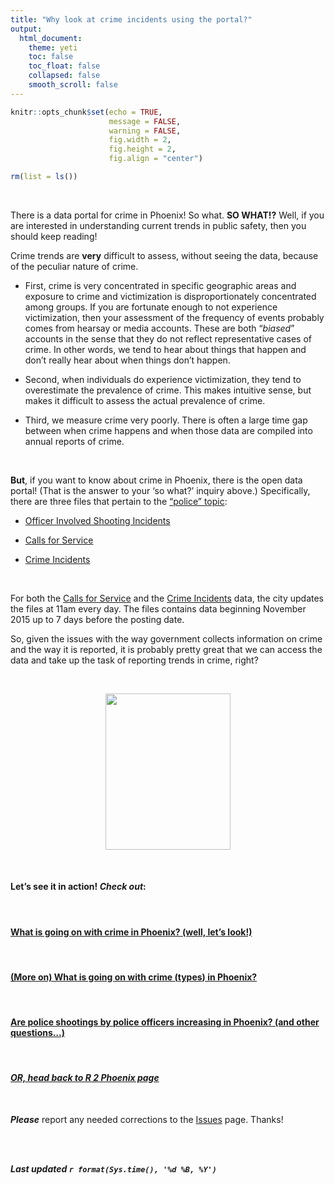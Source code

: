 ```yaml
---
title: "Why look at crime incidents using the portal?"
output: 
  html_document:
    theme: yeti
    toc: false
    toc_float: false
    collapsed: false
    smooth_scroll: false
---
```


```r

knitr::opts_chunk$set(echo = TRUE, 
                      message = FALSE, 
                      warning = FALSE, 
                      fig.width = 2, 
                      fig.height = 2,
                      fig.align = "center")

rm(list = ls())

```

<br>

There is a data portal for crime in Phoenix! So what. **SO WHAT!?** Well, if you are interested in understanding current trends in public safety, then you should keep reading!

Crime trends are **very** difficult to assess, without seeing the data, because of the peculiar nature of crime. 

  * First, crime is very concentrated in specific geographic areas and exposure to crime and victimization is disproportionately concentrated among groups. If you are fortunate enough to not experience victimization, then your assessment of the frequency of events probably comes from hearsay or media accounts. These are both "*biased*" accounts in the sense that they do not reflect representative cases of crime. In other words, we tend to hear about things that happen and don't really hear about when things don't happen.  

  * Second, when individuals do experience victimization, they tend to overestimate the prevalence of crime. This makes intuitive sense, but makes it difficult to assess the actual prevalence of crime.  

  * Third, we measure crime very poorly. There is often a large time gap between when crime happens and when those data are compiled into annual reports of crime. 

<br>

**But**, if you want to know about crime in Phoenix, there is the open data portal! (That is the answer to your 'so what?' inquiry above.) Specifically, there are three files that pertain to the ["police" topic](https://www.phoenixopendata.com/organization/police-department):  

 *  [Officer Involved Shooting Incidents](https://www.phoenixopendata.com/dataset/officer-involved-shooting-incidents)  
 
 *  [Calls for Service](https://www.phoenixopendata.com/dataset/calls-for-service)  
 
 *  [Crime Incidents](https://www.phoenixopendata.com/dataset/crime-data)  

<br> 
 
For both the [Calls for Service](https://www.phoenixopendata.com/dataset/calls-for-service) and the [Crime Incidents](https://www.phoenixopendata.com/dataset/crime-data) data, the city updates the files at 11am every day. The files contains data beginning November 2015 up to 7 days before the posting date.

So, given the issues with the way government collects information on crime and the way it is reported, it is probably pretty great that we can access the data and take up the task of reporting trends in crime, right?

<br>

<p align="center">
![](https://media.giphy.com/media/l3V0xeOhH2AjrSUak/giphy.gif){width=200px height=250px}
</p>

<br>

#### Let's see it in action! *Check out*:
<br>

#### [What is going on with crime in Phoenix? (well, let's look!)](https://jacobtnyoung.github.io/R2PhX/projects/PHXcrime_trends.html)
<br>

#### [(More on) What is going on with crime (**types**) in Phoenix?](https://jacobtnyoung.github.io/R2PhX/projects/PHXcrime_types.html)
<br>

#### [Are police shootings by police officers increasing in Phoenix? (and other questions...)](https://jacobtnyoung.github.io/R2PhX/projects/PHXcrime_police_shootings.html)
<br>

#### [*OR, head back to R 2 Phoenix page*](https://jacobtnyoung.github.io/R2PhX/)
<br>

***Please*** report any needed corrections to the [Issues](https://github.com/jacobtnyoung/R2PhX/issues) page. Thanks!

<br><br>

***Last updated `r format(Sys.time(), '%d %B, %Y')`***
<br>